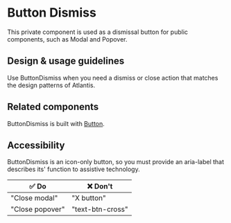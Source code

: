 
# Button Dismiss

<Meta title="Components/Private/ButtonDismiss" />

This private component is used as a dismissal button for public components, such
as Modal and Popover.

## Design & usage guidelines

Use ButtonDismiss when you need a dismiss or close action that matches the
design patterns of Atlantis.

## Related components

ButtonDismiss is built with [Button](/components/Button).

## Accessibility

ButtonDismiss is an icon-only button, so you must provide an aria-label that
describes its' function to assistive technology.

| **✅ Do**       | **❌ Don't**     |
| --------------- | ---------------- |
| "Close modal"   | "X button"       |
| "Close popover" | "text-btn-cross" |
